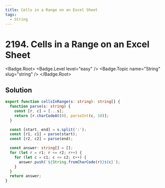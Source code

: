 ```yaml
---
title: Cells in a Range on an Excel Sheet
tags:
  - String
---
```


# 2194. Cells in a Range on an Excel Sheet

<Badge.Root>
  <Badge.Level level="easy" />
  <Badge.Topic name="String" slug="string" />
</Badge.Root>

## Solution

```typescript filename="solution.ts" copy
export function cellsInRange(s: string): string[] {
  function parse(s: string) {
    const [r, c] = [...s];
    return [r.charCodeAt(0), parseInt(c, 10)];
  }

  const [start, end] = s.split(':');
  const [r1, c1] = parse(start);
  const [r2, c2] = parse(end);

  const answer: string[] = [];
  for (let r = r1; r <= r2; r++) {
    for (let c = c1; c <= c2; c++) {
      answer.push(`${String.fromCharCode(r)}${c}`);
    }
  }
  return answer;
}
```

<ProblemLink
  codingSite="leetcode"
  href="https://leetcode.com/problems/cells-in-a-range-on-an-excel-sheet"
  title="Cells in a Range on an Excel Sheet"
/>
